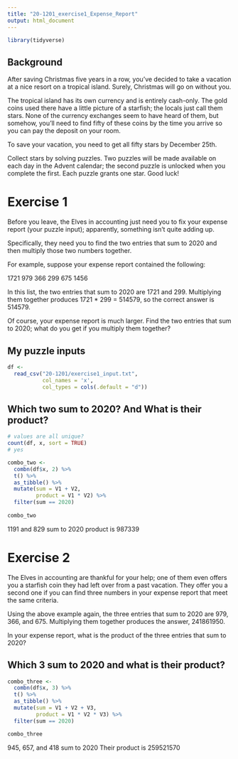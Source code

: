 ```yaml
---
title: "20-1201_exercise1_Expense_Report"
output: html_document
---
```


```r
library(tidyverse)
```


## Background

After saving Christmas five years in a row, you've decided to take a vacation at a nice resort on a tropical island. Surely, Christmas will go on without you.

The tropical island has its own currency and is entirely cash-only. The gold coins used there have a little picture of a starfish; the locals just call them stars. None of the currency exchanges seem to have heard of them, but somehow, you'll need to find fifty of these coins by the time you arrive so you can pay the deposit on your room.

To save your vacation, you need to get all fifty stars by December 25th.

Collect stars by solving puzzles. Two puzzles will be made available on each day in the Advent calendar; the second puzzle is unlocked when you complete the first. Each puzzle grants one star. Good luck!

# Exercise 1

Before you leave, the Elves in accounting just need you to fix your expense report (your puzzle input); apparently, something isn't quite adding up.

Specifically, they need you to find the two entries that sum to 2020 and then multiply those two numbers together.

For example, suppose your expense report contained the following:

1721
979
366
299
675
1456

In this list, the two entries that sum to 2020 are 1721 and 299. Multiplying them together produces 1721 * 299 = 514579, so the correct answer is 514579.

Of course, your expense report is much larger. Find the two entries that sum to 2020; what do you get if you multiply them together?

## My puzzle inputs

```r
df <- 
  read_csv("20-1201/exercise1_input.txt",
           col_names = 'x', 
           col_types = cols(.default = "d"))

```


## Which two sum to 2020? And What is their product?

```r

# values are all unique?
count(df, x, sort = TRUE)
# yes

combo_two <- 
  combn(df$x, 2) %>% 
  t() %>% 
  as_tibble() %>% 
  mutate(sum = V1 + V2, 
         product = V1 * V2) %>% 
  filter(sum == 2020)
  
combo_two

```

1191 and 829 sum to 2020
product is 987339


# Exercise 2

The Elves in accounting are thankful for your help; one of them even offers you a starfish coin they had left over from a past vacation. They offer you a second one if you can find three numbers in your expense report that meet the same criteria.

Using the above example again, the three entries that sum to 2020 are 979, 366, and 675. Multiplying them together produces the answer, 241861950.

In your expense report, what is the product of the three entries that sum to 2020?

## Which 3 sum to 2020 and what is their product?

```r
combo_three <- 
  combn(df$x, 3) %>% 
  t() %>% 
  as_tibble() %>% 
  mutate(sum = V1 + V2 + V3, 
         product = V1 * V2 * V3) %>% 
  filter(sum == 2020)

combo_three
```

945, 657, and 418 sum to 2020
Their product is 259521570